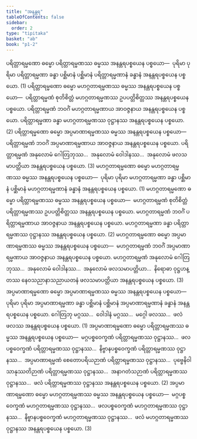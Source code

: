 ```yaml
---
title: "အနန္တရ"
tableOfContents: false
sidebar:
  order: 2
type: "tipitaka"
basket: "ab"
book: "p1-2"
---
```



<DynamicBreadcrumb />

<Division number="20" book="p1-2" e="ch" v="37" p="351">

<Paragraph number="2205" book="p1-2">
ပရိတ္တာရမ္မဏော ဓမ္မော ပရိတ္တာရမ္မဏဿ ဓမ္မဿ အနန္တရပစ္စယေန ပစ္စယော—  ပုရိမာ ပုရိမာ ပရိတ္တာရမ္မဏာ ခန္ဓာ ပစ္ဆိမာနံ ပစ္ဆိမာနံ ပရိတ္တာရမ္မဏာနံ ခန္ဓာနံ အနန္တရပစ္စယေန ပစ္စယော. (1)
</Paragraph>

<Paragraph number="2206" book="p1-2">
ပရိတ္တာရမ္မဏော ဓမ္မော မဟဂ္ဂတာရမ္မဏဿ ဓမ္မဿ အနန္တရပစ္စယေန ပစ္စယော—  ပရိတ္တာရမ္မဏံ စုတိစိတ္တံ မဟဂ္ဂတာရမ္မဏဿ ဥပပတ္တိစိတ္တဿ အနန္တရပစ္စယေန ပစ္စယော. ပရိတ္တာရမ္မဏံ ဘဝင်္ဂံ မဟဂ္ဂတာရမ္မဏာယ အာဝဇ္ဇနာယ အနန္တရပစ္စယေန ပစ္စယော. ပရိတ္တာရမ္မဏာ ခန္ဓာ မဟဂ္ဂတာရမ္မဏဿ ဝုဋ္ဌာနဿ အနန္တရပစ္စယေန ပစ္စယော. (2)
</Paragraph>

<Paragraph number="2207" book="p1-2">
ပရိတ္တာရမ္မဏော ဓမ္မော အပ္ပမာဏာရမ္မဏဿ ဓမ္မဿ အနန္တရပစ္စယေန ပစ္စယော—  ပရိတ္တာရမ္မဏံ ဘဝင်္ဂံ အပ္ပမာဏာရမ္မဏာယ အာဝဇ္ဇနာယ အနန္တရပစ္စယေန ပစ္စယော. ပရိတ္တာရမ္မဏံ အနုလောမံ ဂေါတြဘုဿ…  အနုလောမံ ဝေါဒါနဿ…  အနုလောမံ ဖလသမာပတ္တိယာ အနန္တရပစ္စယေန ပစ္စယော. (3)
</Paragraph>

</Division>
<Division number="21" book="p1-2" e="ch" v="37" p="351">

<Paragraph number="2208" book="p1-2">
မဟဂ္ဂတာရမ္မဏော ဓမ္မော မဟဂ္ဂတာရမ္မဏဿ ဓမ္မဿ အနန္တရပစ္စယေန ပစ္စယော—  ပုရိမာ ပုရိမာ မဟဂ္ဂတာရမ္မဏာ ခန္ဓာ ပစ္ဆိမာနံ ပစ္ဆိမာနံ မဟဂ္ဂတာရမ္မဏာနံ ခန္ဓာနံ အနန္တရပစ္စယေန ပစ္စယော. (1)
</Paragraph>

<Paragraph number="2209" book="p1-2">
မဟဂ္ဂတာရမ္မဏော ဓမ္မော ပရိတ္တာရမ္မဏဿ ဓမ္မဿ အနန္တရပစ္စယေန ပစ္စယော—  မဟဂ္ဂတာရမ္မဏံ စုတိစိတ္တံ ပရိတ္တာရမ္မဏဿ ဥပပတ္တိစိတ္တဿ အနန္တရပစ္စယေန ပစ္စယော. မဟဂ္ဂတာရမ္မဏံ ဘဝင်္ဂံ ပရိတ္တာရမ္မဏာယ အာဝဇ္ဇနာယ အနန္တရပစ္စယေန ပစ္စယော. မဟဂ္ဂတာရမ္မဏာ ခန္ဓာ ပရိတ္တာရမ္မဏဿ ဝုဋ္ဌာနဿ အနန္တရပစ္စယေန ပစ္စယော. (2)
</Paragraph>

<Paragraph number="2210" book="p1-2">
မဟဂ္ဂတာရမ္မဏော ဓမ္မော အပ္ပမာဏာရမ္မဏဿ ဓမ္မဿ အနန္တရပစ္စယေန ပစ္စယော—  မဟဂ္ဂတာရမ္မဏံ ဘဝင်္ဂံ အပ္ပမာဏာရမ္မဏာယ အာဝဇ္ဇနာယ အနန္တရပစ္စယေန ပစ္စယော. မဟဂ္ဂတာရမ္မဏံ အနုလောမံ ဂေါတြဘုဿ…  အနုလောမံ ဝေါဒါနဿ…  အနုလောမံ ဖလသမာပတ္တိယာ…  နိရောဓာ ဝုဋ္ဌဟန္တဿ နေဝသညာနာသညာယတနံ ဖလသမာပတ္တိယာ အနန္တရပစ္စယေန ပစ္စယော. (3)
</Paragraph>

</Division>
<Division number="22" book="p1-2" e="ch" v="37" p="352">

<Paragraph number="2211" book="p1-2">
အပ္ပမာဏာရမ္မဏော ဓမ္မော အပ္ပမာဏာရမ္မဏဿ ဓမ္မဿ အနန္တရပစ္စယေန ပစ္စယော—  ပုရိမာ ပုရိမာ အပ္ပမာဏာရမ္မဏာ ခန္ဓာ ပစ္ဆိမာနံ ပစ္ဆိမာနံ အပ္ပမာဏာရမ္မဏာနံ ခန္ဓာနံ အနန္တရပစ္စယေန ပစ္စယော. ဂေါတြဘု မဂ္ဂဿ…  ဝေါဒါနံ မဂ္ဂဿ…  မဂ္ဂေါ ဖလဿ…  ဖလံ ဖလဿ အနန္တရပစ္စယေန ပစ္စယော. (1)
</Paragraph>

<Paragraph number="2212" book="p1-2">
အပ္ပမာဏာရမ္မဏော ဓမ္မော ပရိတ္တာရမ္မဏဿ ဓမ္မဿ အနန္တရပစ္စယေန ပစ္စယော—  မဂ္ဂပစ္စဝေက္ခဏံ ပရိတ္တာရမ္မဏဿ ဝုဋ္ဌာနဿ…  ဖလပစ္စဝေက္ခဏံ ပရိတ္တာရမ္မဏဿ ဝုဋ္ဌာနဿ…  နိဗ္ဗာနပစ္စဝေက္ခဏံ ပရိတ္တာရမ္မဏဿ ဝုဋ္ဌာနဿ…  အပ္ပမာဏာရမ္မဏံ စေတောပရိယဉာဏံ ပရိတ္တာရမ္မဏဿ ဝုဋ္ဌာနဿ…  ပုဗ္ဗေနိဝါသာနုဿတိဉာဏံ ပရိတ္တာရမ္မဏဿ ဝုဋ္ဌာနဿ…  အနာဂတံသဉာဏံ ပရိတ္တာရမ္မဏဿ ဝုဋ္ဌာနဿ…  ဖလံ ပရိတ္တာရမ္မဏဿ ဝုဋ္ဌာနဿ အနန္တရပစ္စယေန ပစ္စယော. (2)
</Paragraph>

<Paragraph number="2213" book="p1-2">
အပ္ပမာဏာရမ္မဏော ဓမ္မော မဟဂ္ဂတာရမ္မဏဿ ဓမ္မဿ အနန္တရပစ္စယေန ပစ္စယော—  မဂ္ဂပစ္စဝေက္ခဏံ မဟဂ္ဂတာရမ္မဏဿ ဝုဋ္ဌာနဿ…  ဖလပစ္စဝေက္ခဏံ မဟဂ္ဂတာရမ္မဏဿ ဝုဋ္ဌာနဿ…  နိဗ္ဗာနပစ္စဝေက္ခဏံ မဟဂ္ဂတာရမ္မဏဿ ဝုဋ္ဌာနဿ…  ဖလံ မဟဂ္ဂတာရမ္မဏဿ ဝုဋ္ဌာနဿ အနန္တရပစ္စယေန ပစ္စယော. (3)
</Paragraph>
</Division>